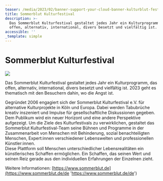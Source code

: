 ```yaml
---
teaser: /media/2023/02/banner-support-your-cloud-banner-kulturblut-festival-1.jpg
title: Sommerblut Kulturfestival
description: >-
  Das Sommerblut Kulturfestival gestaltet jedes Jahr ein Kulturprogramm, das
  offen, alternativ, international, divers besetzt und vielfältig ist.
accessible: ''
_template: simple
---
```


# Sommerblut Kulturfestival

![](/media/2023/02/banner-support-your-cloud-banner-kulturblut-festival-1.jpg)

Das Sommerblut Kulturfestival gestaltet jedes Jahr ein Kulturprogramm, das offen, alternativ, international, divers besetzt und vielfältig ist. 2023 geht es thematisch mit den Besuchern dahin, wo die Angst ist.

Gegründet 2006 engagiert sich der Sommerblut Kulturfestival e.V. für alternative Kulturprojekte in Köln und Europa. Dabei werden Tabubrüche kreativ inszeniert und Impulse für gesellschaftliche Diskussionen gegeben. Dem Publikum wird ein neuer Horizont und eine andere Perspektive aufgezeigt. Um die Ziele des Kulturfestivals zu verwirklichen, gestaltet das Sommerblut Kulturfestival-Team seine Bühnen und Programme in der Zusammenarbeit von Menschen mit Behinderung, sozial benachteiligten Menschen, Expert:innen verschiedener Lebenswelten und professionellen Künstler:innen.  
Diese Plattform soll Menschen unterschiedlicher Lebensrealitäten ein künstlerisches Schaffen ermöglichen. Ein Schaffen, das seinen Wert und seinen Reiz gerade aus den individuellen Erfahrungen der Einzelnen zieht.

Weitere Informationen: [https://www.sommerblut.de](https://www.sommerblut.de/de 'https://www.sommerblut.de/de')
